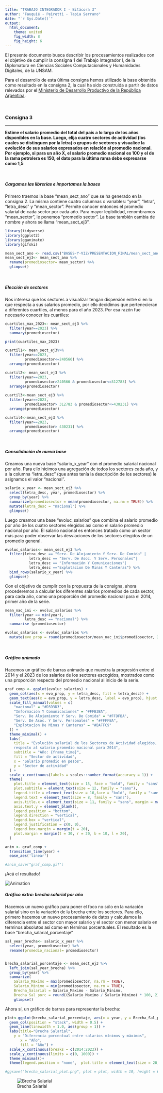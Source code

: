 ```yaml
---
title: "TRABAJO INTEGRADOR I - Bitácora 3"
author: "Fauquié - Peiretti - Tapia Serrano"
date: "`r Sys.Date()`"
output: 
  html_document: 
    theme: united
    fig_width: 8
    fig_height: 6
---
```


El presente documento busca describir los procesamientos realizados con el objetivo de cumplir la consigna 1 del Trabajo Integrador I, de la Diplomatura en Ciencias Sociales Computacionales y Humanidades Digitales, de la UNSAM.

Para el desarrollo de esta última consigna hemos utilizado la base obtenida como resultado en la consigna 2, la cual ha sido construida a partir de datos relevados por el [Ministerio de Desarrollo Productivo de la República Argentina](https://datos.produccion.gob.ar/dataset/salarios-por-departamento-partido-y-sector-de-actividad).

<br>

### Consigna 3
_______________________________________________________________________________________
**Estime el salario promedio del total del país a lo largo de los años disponibles en la base. Luego, elija cuatro sectores de actividad (los cuales se distinguen por la letra) o grupos de sectores y visualice la evolución de sus salarios expresados en relación al promedio nacional. Por ejemplo, si para un año X, el salario promedio nacional es 100 y el de la rama petrolera es 150, el dato para la última rama debe expresarse como 1,5**

<br>

##### Cargamos las librerías e importamos la bases

Primero traemos la base "mean_sect_ano" que se ha generado en la consigna 2. La misma contiene cuatro columnas o variables: "year", "letra", "letra_desc" y "mean_sector". Permite conocer entonces el promedio salarial de cada sector por cada año. Para mayor legibilidad, renombramos "mean_sector", le ponemos "promedio sector". La base también cambia de nombre y ahora se llama "mean_sect_ej3".

```r
library(tidyverse)
library(ggplot2)
library(gganimate)
library(gifski)

mean_sect_ano <- read.csv("BASES-Y-VIZ/PRESENTACION_FINAL/mean_sect_ano.csv", header = TRUE)
mean_sect_ej3<- mean_sect_ano %>% 
  rename(promediosector= mean_sector) %>% 
  glimpse()
```

<br>

##### Elección de sectores

Nos interesa que los sectores a visualizar tengan dispersión entre si en lo que respecta a sus salarios promedio, por ello decidimos que pertenecieran a diferentes cuartiles, al menos para el año 2023. Por esa razón fue necesario conocer los cuartiles:

```r

cuartiles_max_2023<- mean_sect_ej3 %>% 
  filter(year==2023) %>%
  summary(promediosector)

print(cuartiles_max_2023)

cuartil1<- mean_sect_ej3%>% 
  filter(year==2023,
         promediosector<=240566) %>% 
  arrange(promediosector)

cuartil2<- mean_sect_ej3 %>% 
  filter(year==2023,
         promediosector>240566 & promediosector<=312783) %>% 
  arrange(promediosector)
   
cuartil3<-mean_sect_ej3 %>% 
  filter(year==2023,
         promediosector> 312783 & promediosector<=430231) %>% 
  arrange(promediosector)

cuartil4<-mean_sect_ej3 %>% 
  filter(year==2023,
         promediosector> 430231) %>% 
  arrange(promediosector) 
```

<br>

##### Consolidación de nueva base 

Creamos una nueva base "salario_x_year" con el promedio salarial nacional por año. Para ello hicimos una agregación de todos los sectores cada año, y a la columna "letra_desc" (que antes tenía la descripción de los sectores) le asignamos el valor "nacional". 

```r
salario_x_year <- mean_sect_ej3 %>%
  select(letra_desc, year, promediosector) %>%
  group_by(year) %>% 
  summarize(promediosector = mean(promediosector, na.rm = TRUE)) %>% 
  mutate(letra_desc = "nacional") %>% 
  glimpse()
```

Luego creamos una base "evoluc_salarios" que combina el salario promedio por año de los cuatro sectores elegidos así como el salario promedio nacional por año. El salario nacional es entonces tratado como un sector más para poder observar las desviaciones de los sectores elegidos de un promedio general.

```r
evoluc_salarios<- mean_sect_ej3 %>% 
  filter(letra_desc == "Serv. De Alojamiento Y Serv. De Comida" |
           letra_desc == "Serv. De Asoc. Y Serv. Personales"|
           letra_desc == "Información Y Comunicaciones"|
           letra_desc =="Explotacion De Minas Y Canteras") %>% 
  bind_rows(salario_x_year) %>% 
  glimpse()
```

Con el objetivo de cumplir con la propuesta de la consigna, ahora procederemos a calcular los diferentes salarios promedios de cada sector, para cada año, como una proporción del promedio nacional para el 2014, primer año de la serie.

```r
mean_nac_ini <- evoluc_salarios %>% 
  filter(year == min(year),
         letra_desc == "nacional") %>% 
  summarise (promediosector)

evoluc_salarios <- evoluc_salarios %>% 
  mutate(evo_prop = round(promediosector/mean_nac_ini$promediosector, 2))
```

<br>

##### Gráfico animado

Hacemos un gráfico de barras animado que muestra la progresión entre el 2014 y el 2023 de los salarios de los sectores escogidos, mostrados como una proporción respecto del promedio nacional al inicio de la serie. 

```r
graf_comp <- ggplot(evoluc_salarios) +
  geom_col(aes(x = evo_prop, y = letra_desc, fill = letra_desc)) +
  geom_text(aes(x = evo_prop, y = letra_desc, label = evo_prop), hjust = -0.2, size = 2) +
  scale_fill_manual(values = c(
    "nacional" = "#D3D3D3", 
    "Información Y Comunicaciones" = "#FFB3BA", 
    "Serv. De Alojamiento Y Serv. De Comida" = "#FFDFBA", 
    "Serv. De Asoc. Y Serv. Personales" = "#FFFFBA", 
    "Explotacion De Minas Y Canteras" = "#BAFFC9"
  )) +
  theme_minimal() +
  labs(
    title = "Evolución salarial de los Sectores de Actividad elegidos,
    respecto al salario promedio nacional para 2014",
    subtitle = "Año: {frame_time}",
    fill = "Sector de actividad",
    x = "Salario promedio en pesos",
    y = "Sector de actividad"
  ) +
  scale_x_continuous(labels = scales::number_format(accuracy = 1)) +
  theme(
    plot.title = element_text(size = 15, face = "bold", family = "sans"),
    plot.subtitle = element_text(size = 12, family = "sans"),
    legend.title = element_text(size = 10,face = "bold", family = "sans"),
    legend.text = element_text(size = 8, family = "sans"),
    axis.title.x = element_text(size = 11, family = "sans", margin = margin(t = 10),hjust = 0.5),
    axis.text.y = element_blank(),
    legend.position = "bottom",
    legend.direction = "vertical",
    legend.box = "vertical",
    legend.justification = c(0, 0),            
    legend.box.margin = margin(t = 20),
    plot.margin = margin(t = 30, r = 20, b = 10, l = 20),
  )

anim <- graf_comp +
  transition_time(year) +
  ease_aes('linear')

#anim_save("graf_comp.gif")

```
¡Acá el resultado!

![Animation](BASES-Y-VIZ/VIZ/graf_comp.gif)
<br>

##### Gráfico extra: brecha salarial por año

Hacemos un nuevo gráfico para poner el foco no sólo en la variación salarial sino en la variación de la brecha entre los sectores. Para ello, primero hacemos un nuevo procesamiento de datos y calculamos la diferencia entre el sector con mayor salario y el sector con menor salario en terminos absolutos así como en términos porcentuales. El resultado es la base "brecha_salarial_porcentaje"


```r
sal_year_brecha<- salario_x_year %>% 
  select(year, promediosector) %>% 
  rename(promedio_nacional= promediosector)


brecha_salarial_porcentaje <- mean_sect_ej3 %>%
  left_join(sal_year_brecha) %>%
  group_by(year) %>% 
  summarize(
    Salario_Maximo = max(promediosector, na.rm = TRUE),  
    Salario_Minimo = min(promediosector, na.rm = TRUE), 
    Brecha_Salarial = Salario_Maximo - Salario_Minimo,   
    Brecha_Sal_porc = round((Salario_Maximo / Salario_Minimo) * 100, 2)) %>% 
    glimpse()
```

Ahora sí, un gráfico de barras para representar la brecha:

```r
plot<-ggplot(brecha_salarial_porcentaje, aes(x = year, y = Brecha_Sal_porc, fill = as.factor(year))) +
  geom_col(position = "stack", width = 0.5) +
  geom_line(linewidth = 1.0, aes(group = 1)) +
  labs(title="Brecha Salarial",
    y = "Diferencia porcentual entre salarios mínimos y máximos",
       x = "Año",
       fill = "Año") +
  scale_x_continuous(breaks = c(2014:2023)) +
  scale_y_continuous(limits = c(0, 1000)) +
  theme_minimal()+
  theme(legend.position = "none",  plot.title = element_text(size = 20, face = "bold", family = "sans"),plot.margin = margin(t = 20, r = 20, b = 10, l = 20))

#ggsave("brecha_salarial_plot.png", plot = plot, width = 10, height = 6, dpi = 300)
```

![Brecha Salarial](BASES-Y-VIZ/VIZ/brecha_salarial_plot.png)

